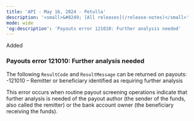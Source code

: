 ```yaml
---  
title: 'API - May 16, 2024 - Petulla'  
description: '<small>&#8249; [All releases](/release-notes)</small>'  
mode: wide  
'og:description': 'Payouts error 121010: Further analysis needed'  
---  
```

  
  <div class="pill pill-green rn-pill">Added</div> 
  
### Payouts error 121010: Further analysis needed  

The following `ResultCode` and `ResultMessage` can be returned on payouts:  
-121010 – Remitter or beneficiary identified as requiring further analysis  

This error occurs when routine payout screening operations indicate that further analysis is needed of the payout author (the sender of the funds, also called the remitter) or the bank account owner (the beneficiary receiving the funds).